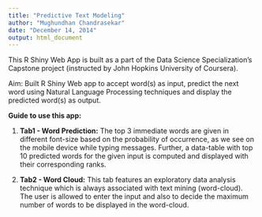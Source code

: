 ```yaml
---
title: "Predictive Text Modeling"
author: "Mughundhan Chandrasekar"
date: "December 14, 2014"
output: html_document
---
```



This R Shiny Web App is built as a part of the Data Science Specialization's Capstone project (instructed by John Hopkins University of Coursera).

Aim: Built R Shiny Web app to accept word(s) as input, predict the next word using Natural Language Processing techniques and display the predicted word(s) as output.

**Guide to use this app:**

1. **Tab1 - Word Prediction:** The top 3 immediate words are given in different font-size based on the probability of occurrence, as we see on the mobile device while typing messages. Further, a data-table with top 10 predicted words for the given input is computed and displayed with their corresponding ranks.

2. **Tab2 - Word Cloud:** This tab features an exploratory data analysis technique which is always associated with text mining (word-cloud). The user is allowed to enter the input and also to decide the maximum number of words to be displayed in the word-cloud.